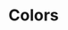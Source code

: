 
<Meta title="Templates|not-found-404" />


# Colors
<ColorPalette>
  <ColorItem
    title="theme.color.greyscale"
    subtitle="Some of the greys"
    colors={['#FFFFFF', '#F8F8F8', '#F3F3F3', '#dddddd']}
  />
</ColorPalette>

<ColorPalette>
    <ColorItem
    title="theme.color.greyscale"
    subtitle="Some of the darks"
    colors={['#333', '#444', '#555', '#999']}
  />
</ColorPalette>